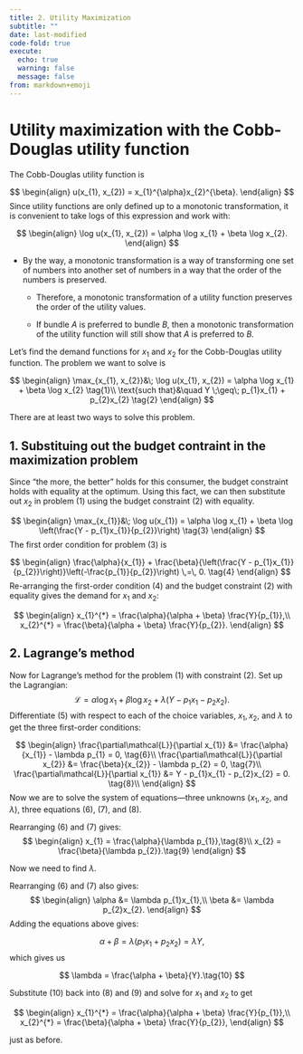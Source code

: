 ```yaml
---
title: 2. Utility Maximization
subtitle: ""
date: last-modified
code-fold: true
execute: 
  echo: true
  warning: false
  message: false
from: markdown+emoji
---
```


# Utility maximization with the Cobb-Douglas utility function

The Cobb-Douglas utility function is

$$
\begin{align}
u(x_{1}, x_{2}) = x_{1}^{\alpha}x_{2}^{\beta}.
\end{align}
$$
Since utility functions are only defined up to a monotonic transformation, it is convenient to take logs of this expression and work with:

$$
\begin{align}
\log u(x_{1}, x_{2}) = \alpha \log x_{1} + \beta \log x_{2}.
\end{align}
$$

- By the way, a monotonic transformation is a way of transforming one set of numbers into another set of numbers in a way that the order of the numbers is preserved. 

  - Therefore, a monotonic transformation of a utility function preserves the order of the utility values. 

  - If bundle $A$ is preferred to bundle $B$, then a monotonic transformation of the utility function will still show that $A$ is preferred to $B$.


Let’s find the demand functions for $x_1$ and $x_2$ for the Cobb-Douglas utility function. The problem we want to solve is

$$
\begin{align}
\max_{x_{1}, x_{2}}&\; \log u(x_{1}, x_{2}) = \alpha \log x_{1} + \beta \log x_{2} \tag{1}\\
\text{such that}&\quad Y \;\geq\; p_{1}x_{1} + p_{2}x_{2} \tag{2}
\end{align}
$$

There are at least two ways to solve this problem. 

## 1. Substituing out the budget contraint in the maximization problem
Since "the more, the better" holds for this consumer, the budget constraint holds with equality at the optimum. Using this fact, we can then substitute out $x_{2}$ in problem (1) using the budget constraint (2) with equality.

$$
\begin{align}
\max_{x_{1}}&\; \log u(x_{1}) = \alpha \log x_{1} + \beta \log \left(\frac{Y - p_{1}x_{1}}{p_{2}}\right) \tag{3}
\end{align}
$$
The first order condition for problem (3) is

$$
\begin{align}
\frac{\alpha}{x_{1}} + \frac{\beta}{\left(\frac{Y - p_{1}x_{1}}{p_{2}}\right)}\left(-\frac{p_{1}}{p_{2}}\right) \,=\, 0.  \tag{4}
\end{align}
$$
Re-arranging the first-order condition (4) and the budget constraint (2) with equality gives the demand for $x_{1}$ and $x_{2}$:

$$
\begin{align}
x_{1}^{*} = \frac{\alpha}{\alpha + \beta} \frac{Y}{p_{1}},\\
x_{2}^{*} = \frac{\beta}{\alpha + \beta} \frac{Y}{p_{2}}.
\end{align}
$$

## 2. Lagrange's method
Now for Lagrange’s method for the problem (1) with constraint (2). Set up the Lagrangian:
$$
\mathcal{L} = \alpha\log x_{1} + \beta\log x_{2} + \lambda(Y - p_{1}x_{1} - p_{2}x_{2}). \tag{5}
$$
Differentiate (5) with respect to each of the choice variables, $x_{1}, x_{2}$, and $\lambda$ to get the three first-order conditions:

$$
\begin{align}
\frac{\partial\mathcal{L}}{\partial x_{1}} &= \frac{\alpha}{x_{1}} - \lambda p_{1} = 0, \tag{6}\\
\frac{\partial\mathcal{L}}{\partial x_{2}} &= \frac{\beta}{x_{2}} - \lambda p_{2} = 0, \tag{7}\\
\frac{\partial\mathcal{L}}{\partial x_{1}} &= Y - p_{1}x_{1} - p_{2}x_{2} = 0. \tag{8}\\
\end{align}
$$
Now we are to solve the system of equations---three unknowns ($x_{1}, x_{2}$, and $\lambda$), three equations  (6), (7), and (8).

Rearranging (6) and (7) gives:
$$
\begin{align}
x_{1} = \frac{\alpha}{\lambda p_{1}},\tag{8}\\
x_{2} = \frac{\beta}{\lambda p_{2}}.\tag{9}
\end{align}
$$

Now we need to find $\lambda$.

Rearranging (6) and (7) also gives:
$$
\begin{align}
\alpha  &= \lambda p_{1}x_{1},\\
\beta  &= \lambda p_{2}x_{2}.
\end{align}
$$
Adding the equations above gives:

$$
\alpha + \beta = \lambda(p_{1}x_{1} + p_{2}x_{2}) = \lambda Y,
$$
which gives us

$$
\lambda = \frac{\alpha + \beta}{Y}.\tag{10}
$$

Substitute (10) back into (8) and (9) and solve for $x_{1}$ and $x_{2}$ to get

$$
\begin{align}
x_{1}^{*} = \frac{\alpha}{\alpha + \beta} \frac{Y}{p_{1}},\\
x_{2}^{*} = \frac{\beta}{\alpha + \beta} \frac{Y}{p_{2}},
\end{align}
$$

just as before.